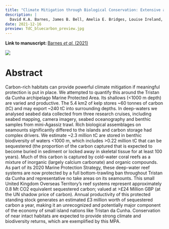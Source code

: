 ```yaml
---
title: "Climate Mitigation through Biological Conservation: Extensive and Valuable Blue Carbon Natural Capital in Tristan da Cunha’s Giant Marine Protected Zone"
description: |
  David K.A. Barnes, James B. Bell, Amelia E. Bridges, Louise Ireland, Kerry L. Howell, Stephanie M. Martin, Chester J. Sands, Alejandra Mora Soto, Terri Souster, Gareth Flint & Simon A. Morley
date: 2021-12-16
preview: TdC_bluecarbon_preview.jpg
---
```


**Link to manuscript: **[Barnes *et al.* (2021)](https://www.mdpi.com/1407802)

![](TdC_bluecarbon_preview.jpg)

# Abstract

Carbon-rich habitats can provide powerful climate mitigation if meaningful protection is put in place. We attempted to quantify this around the Tristan da Cunha archipelago Marine Protected Area. Its shallows (<1000 m depth) are varied and productive. The 5.4 km2 of kelp stores ~60 tonnes of carbon (tC) and may export ~240 tC into surrounding depths. In deep-waters we analysed seabed data collected from three research cruises, including seabed mapping, camera imagery, seabed oceanography and benthic samples from mini-Agassiz trawl. Rich biological assemblages on seamounts significantly differed to the islands and carbon storage had complex drivers. We estimate ~2.3 million tC are stored in benthic biodiversity of waters <1000 m, which includes >0.22 million tC that can be sequestered (the proportion of the carbon captured that is expected to become buried in sediment or locked away in skeletal tissue for at least 100 years). Much of this carbon is captured by cold-water coral reefs as a mixture of inorganic (largely calcium carbonate) and organic compounds. As part of its 2020 Marine Protection Strategy, these deep-water reef systems are now protected by a full bottom-trawling ban throughout Tristan da Cunha and representative no take areas on its seamounts. This small United Kingdom Overseas Territory’s reef systems represent approximately 0.8 Mt CO2 equivalent sequestered carbon; valued at >£24 Million GBP (at the UN shadow price of carbon). Annual productivity of this protected standing stock generates an estimated £3 million worth of sequestered carbon a year, making it an unrecognized and potentially major component of the economy of small island nations like Tristan da Cunha. Conservation of near intact habitats are expected to provide strong climate and biodiversity returns, which are exemplified by this MPA.
